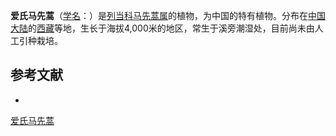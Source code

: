 {{Speciesbox
| name = 爱氏马先蒿
| status = 
| status_system = 
| image =
| genus = Pedicularis
| species = elliotii
| authority = Tsoong
}}

'''爱氏马先蒿'''（[[学名|学名]]：{{lang|la|''Pedicularis elliotii''}}）是[[列当科|列当科]][[马先蒿属|马先蒿属]]的植物，为中国的特有植物。分布在[[中国大陆|中国大陆]]的[[西藏|西藏]]等地，生长于海拔4,000米的地区，常生于溪旁潮湿处，目前尚未由人工引种栽培。

== 参考文献 ==
<div class="references-small">
* {{cite web| url =http://www.bioinfo.cn/db05/KmzwSpecies.php?action=view&id=21300| title =爱氏马先蒿| work =《中国高等植物数据库全库》| publisher =中国科学院微生物研究所| author =昆明植物研究所| accessdate =2009-02-25| deadurl =yes| archiveurl =https://web.archive.org/web/20160305000952/http://www.bioinfo.cn/db05/KmzwSpecies.php?action=view&id=21300| archivedate =2016-03-05}}
</div>
{{Taxonbar|from=Q15231099}}

[[Category:马先蒿属|爱氏马先蒿]]


{{植物小作品}}